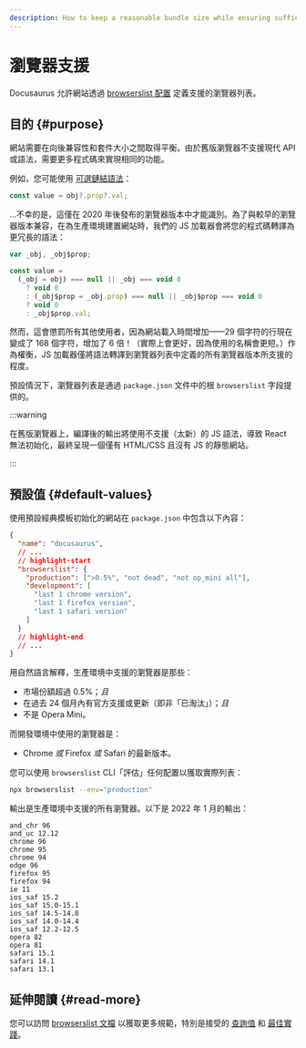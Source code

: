 ```yaml
---
description: How to keep a reasonable bundle size while ensuring sufficient browser support.
---
```


# 瀏覽器支援

Docusaurus 允許網站透過 [browserslist 配置](https://github.com/browserslist/browserslist) 定義支援的瀏覽器列表。

## 目的 {#purpose}

網站需要在向後兼容性和套件大小之間取得平衡。由於舊版瀏覽器不支援現代 API 或語法，需要更多程式碼來實現相同的功能。

例如，您可能使用 [可選鏈結語法](https://developer.mozilla.org/en-US/docs/Web/JavaScript/Reference/Operators/Optional_chaining)：

```js
const value = obj?.prop?.val;
```

...不幸的是，這僅在 2020 年後發布的瀏覽器版本中才能識別。為了與較早的瀏覽器版本兼容，在為生產環境建置網站時，我們的 JS 加載器會將您的程式碼轉譯為更冗長的語法：

```js
var _obj, _obj$prop;

const value =
  (_obj = obj) === null || _obj === void 0
    ? void 0
    : (_obj$prop = _obj.prop) === null || _obj$prop === void 0
    ? void 0
    : _obj$prop.val;
```

然而，這會懲罰所有其他使用者，因為網站載入時間增加——29 個字符的行現在變成了 168 個字符，增加了 6 倍！（實際上會更好，因為使用的名稱會更短。）作為權衡，JS 加載器僅將語法轉譯到瀏覽器列表中定義的所有瀏覽器版本所支援的程度。

預設情況下，瀏覽器列表是通過 `package.json` 文件中的根 `browserslist` 字段提供的。

:::warning

在舊版瀏覽器上，編譯後的輸出將使用不支援（太新）的 JS 語法，導致 React 無法初始化，最終呈現一個僅有 HTML/CSS 且沒有 JS 的靜態網站。

:::

## 預設值 {#default-values}

使用預設經典模板初始化的網站在 `package.json` 中包含以下內容：

```json title="package.json"
{
  "name": "docusaurus",
  // ...
  // highlight-start
  "browserslist": {
    "production": [">0.5%", "not dead", "not op_mini all"],
    "development": [
      "last 1 chrome version",
      "last 1 firefox version",
      "last 1 safari version"
    ]
  }
  // highlight-end
  // ...
}
```

用自然語言解釋，生產環境中支援的瀏覽器是那些：

- 市場份額超過 0.5%；_且_
- 在過去 24 個月內有官方支援或更新（即非「已淘汰」）；_且_
- 不是 Opera Mini。

而開發環境中使用的瀏覽器是：

- Chrome _或_ Firefox _或_ Safari 的最新版本。

您可以使用 `browserslist` CLI「評估」任何配置以獲取實際列表：

```bash
npx browserslist --env="production"
```

輸出是生產環境中支援的所有瀏覽器。以下是 2022 年 1 月的輸出：

```text
and_chr 96
and_uc 12.12
chrome 96
chrome 95
chrome 94
edge 96
firefox 95
firefox 94
ie 11
ios_saf 15.2
ios_saf 15.0-15.1
ios_saf 14.5-14.8
ios_saf 14.0-14.4
ios_saf 12.2-12.5
opera 82
opera 81
safari 15.1
safari 14.1
safari 13.1
```

## 延伸閱讀 {#read-more}

您可以訪問 [browserslist 文檔](https://github.com/browserslist/browserslist/blob/main/README.md) 以獲取更多規範，特別是接受的 [查詢值](https://github.com/browserslist/browserslist/blob/main/README.md#queries) 和 [最佳實踐](https://github.com/browserslist/browserslist/blob/main/README.md#best-practices)。